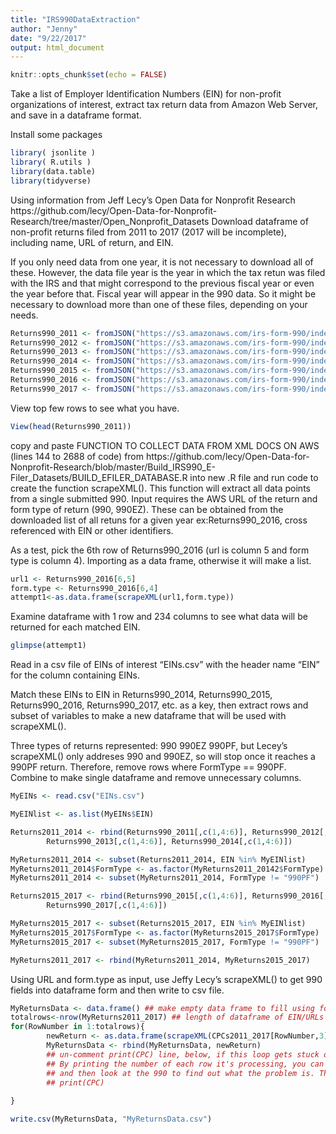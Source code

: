 ```yaml
---
title: "IRS990DataExtraction"
author: "Jenny"
date: "9/22/2017"
output: html_document
---
```


```r
knitr::opts_chunk$set(echo = FALSE)
```
Take a list of Employer Identification Numbers (EIN) for non-profit organizations of interest, 
extract tax return data from Amazon Web Server, and save in a dataframe format.

Install some packages
```r
library( jsonlite )
library( R.utils )
library(data.table)
library(tidyverse)
```

Using information from Jeff Lecy's Open Data for Nonprofit Research
https://github.com/lecy/Open-Data-for-Nonprofit-Research/tree/master/Open_Nonprofit_Datasets
Download dataframe of non-profit returns filed from 2011 to 2017 (2017 will be incomplete), including name, URL of return, and EIN.

If you only need data from one year, it is not necessary to download all of these. However, the data file year is the year in which the tax retun was filed with the IRS and that might correspond to the previous fiscal year or even the year before that. Fiscal year will appear in the 990 data. So it might be necessary to download more than one of these files, depending on your needs.

```r
Returns990_2011 <- fromJSON("https://s3.amazonaws.com/irs-form-990/index_2011.json")[[1]]
Returns990_2012 <- fromJSON("https://s3.amazonaws.com/irs-form-990/index_2012.json")[[1]]
Returns990_2013 <- fromJSON("https://s3.amazonaws.com/irs-form-990/index_2013.json")[[1]]
Returns990_2014 <- fromJSON("https://s3.amazonaws.com/irs-form-990/index_2014.json")[[1]]
Returns990_2015 <- fromJSON("https://s3.amazonaws.com/irs-form-990/index_2015.json")[[1]]
Returns990_2016 <- fromJSON("https://s3.amazonaws.com/irs-form-990/index_2016.json")[[1]]
Returns990_2017 <- fromJSON("https://s3.amazonaws.com/irs-form-990/index_2017.json")[[1]]
```

View top few rows to see what you have.
```r
View(head(Returns990_2011))
```

copy and paste FUNCTION TO COLLECT DATA FROM XML DOCS ON AWS (lines 144 to 2688 of code) from 
https://github.com/lecy/Open-Data-for-Nonprofit-Research/blob/master/Build_IRS990_E-Filer_Datasets/BUILD_EFILER_DATABASE.R
into new .R file and run code to create the function scrapeXML(). This function will extract all data points from a single submitted 990. Input requires the AWS URL of the return and form type of return (990, 990EZ). These can be obtained from the downloaded list of all retuns for a given year ex:Returns990_2016, cross referenced with EIN or other identifiers. 

As a test, pick the 6th row of Returns990_2016 (url is column 5 and form type is column 4).
Importing as a data frame, otherwise it will make a list.


```r
url1 <- Returns990_2016[6,5]
form.type <- Returns990_2016[6,4]
attempt1<-as.data.frame(scrapeXML(url1,form.type))
```


Examine dataframe with 1 row and 234 columns to see what data will be returned for each matched EIN.
```r
glimpse(attempt1)
```

Read in a csv file of EINs of interest "EINs.csv" with the header name "EIN" for the column containing EINs.

Match these EINs to EIN in Returns990_2014, Returns990_2015, Returns990_2016, Returns990_2017, etc. as a key, then extract rows and subset of variables to make a new dataframe that will be used with scrapeXML().

Three types of returns represented: 990 990EZ 990PF, but Lecey's scrapeXML() only addreses 990 and 990EZ, so will stop once it reaches a 990PF return. Therefore, remove rows where FormType == 990PF. Combine to make single dataframe and remove unnecessary columns.
```r
MyEINs <- read.csv("EINs.csv")

MyEINlist <- as.list(MyEINs$EIN)

Returns2011_2014 <- rbind(Returns990_2011[,c(1,4:6)], Returns990_2012[,c(1,4:6)], 
        Returns990_2013[,c(1,4:6)], Returns990_2014[,c(1,4:6)])

MyReturns2011_2014 <- subset(Returns2011_2014, EIN %in% MyEINlist)
MyReturns2011_2014$FormType <- as.factor(MyReturns2011_20142$FormType)
MyReturns2011_2014 <- subset(MyReturns2011_2014, FormType != "990PF")

Returns2015_2017 <- rbind(Returns990_2015[,c(1,4:6)], Returns990_2016[,c(1,4:6)], 
        Returns990_2017[,c(1,4:6)])

MyReturns2015_2017 <- subset(Returns2015_2017, EIN %in% MyEINlist)
MyReturns2015_2017$FormType <- as.factor(MyReturns2015_2017$FormType)
MyReturns2015_2017 <- subset(MyReturns2015_2017, FormType != "990PF")

MyReturns2011_2017 <- rbind(MyReturns2011_2014, MyReturns2015_2017)


```


Using URL and form.type as input, use Jeffy Lecy's scrapeXML() to get 990 fields into dataframe form and then write to csv file.


```r
MyReturnsData <- data.frame() ## make empty data frame to fill using for loop
totalrows<-nrow(MyReturns2011_2017) ## length of dataframe of EIN/URLs
for(RowNumber in 1:totalrows){
        newReturn <- as.data.frame(scrapeXML(CPCs2011_2017[RowNumber,3],CPCs2011_2017[RowNumber,2]))
        MyReturnsData <- rbind(MyReturnsData, newReturn)
        ## un-comment print(CPC) line, below, if this loop gets stuck on a particular row. 
        ## By printing the number of each row it's processing, you can find the suspect row, 
        ## and then look at the 990 to find out what the problem is. Then perhaps remove that row and start again.
        ## print(CPC)
        
}

write.csv(MyReturnsData, "MyReturnsData.csv")
```
